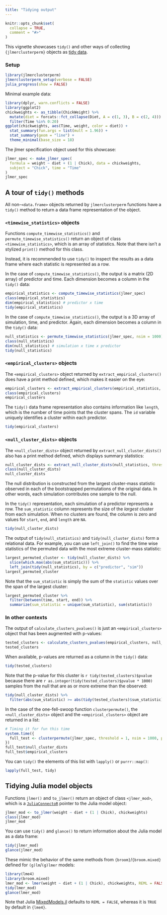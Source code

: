 ```yaml
---
title: "Tidying output"
---
```


```r
knitr::opts_chunk$set(
  collapse = TRUE,
  comment = "#>"
)
```

This vignette showcases `tidy()` and other ways of collecting `{jlmerclusterperm}` objects as [tidy data](https://r4ds.had.co.nz/tidy-data.html).


### Setup

```r
library(jlmerclusterperm)
jlmerclusterperm_setup(verbose = FALSE)
julia_progress(show = FALSE)
```

Minimal example data:

```r
library(dplyr, warn.conflicts = FALSE)
library(ggplot2)
chickweights <- as_tibble(ChickWeight) %>% 
  mutate(diet = forcats::fct_collapse(Diet, A = c(1, 3), B = c(2, 4))) %>% 
  filter(Time %in% 0:20)
ggplot(chickweights, aes(Time, weight, color = diet)) +
  stat_summary(fun.args = list(mult = 1.96)) +
  stat_summary(geom = "line") +
  theme_minimal(base_size = 18)
```

The jlmer specification object used for this showcase:

```r
jlmer_spec <- make_jlmer_spec(
  formula = weight ~ diet + (1 | Chick), data = chickweights,
  subject = "Chick", time = "Time"
)
jlmer_spec
```


## A tour of `tidy()` methods

All non-`<data.frame>` objects returned by `jlmerclusterperm` functions have a `tidy()` method to return a data frame representation of the object.

### `<timewise_statistics>` objects

Functions `compute_timewise_statistics()` and `permute_timewise_statistics()` return an object of class `<timewise_statistics>`, which is an array of statistics. Note that there isn't a stylized `print()` method for this class.

Instead, it is recommended to use `tidy()` to inspect the results as a data frame where each statistic is represented as a row.

In the case of `compute_timewise_statistics()`, the output is a matrix (2D array) of predictor and time. Each dimension becomes a column in the `tidy()` data:

```r
empirical_statistics <- compute_timewise_statistics(jlmer_spec)
class(empirical_statistics)
dim(empirical_statistics) # predictor x time
tidy(empirical_statistics)
```

In the case of `compute_timewise_statistics()`, the output is a 3D array of simulation, time, and predictor. Again, each dimension becomes a column in the `tidy()` data:

```r
null_statistics <- permute_timewise_statistics(jlmer_spec, nsim = 1000)
class(null_statistics)
dim(null_statistics) # simulation x time x predictor
tidy(null_statistics)
```

### `<empirical_clusters>` objects

The `<empirical_clusters>` object returned by `extract_empirical_clusters()` does have a print method defined, which makes it easier on the eye:

```r
empirical_clusters <- extract_empirical_clusters(empirical_statistics, threshold = 1)
class(empirical_clusters)
empirical_clusters
```

The `tidy()` data frame representation also contains information like `length`, which is the number of time points that the cluster spans. The `id` variable uniquely identifies a cluster within each predictor.

```r
tidy(empirical_clusters)
```

### `<null_cluster_dists>` objects

The `<null_cluster_dists>` object returned by `extract_null_cluster_dists()` also has a print method defined, which displays summary statistics:

```r
null_cluster_dists <- extract_null_cluster_dists(null_statistics, threshold = 1)
class(null_cluster_dists)
null_cluster_dists
```

The null distribution is constructed from the largest cluster-mass statistic observed in each of the bootstrapped permutations of the original data. In other words, each simulation contributes one sample to the null.

In the `tidy()` representation, each simulation of a predictor represents a row. The `sum_statistic` column represents the size of the _largest_ cluster from each simulation. When no clusters are found, the column is zero and values for `start`, `end`, and `length` are `NA`.

```r
tidy(null_cluster_dists)
```

The output of `tidy(null_statistics)` and `tidy(null_cluster_dists)` form a relational data. For example, you can use `left_join()` to find the time wise statistics of the permuted data with the most extreme cluster-mass statistic:

```r
largest_permuted_cluster <- tidy(null_cluster_dists) %>% 
  slice(which.max(abs(sum_statistic))) %>% 
  left_join(tidy(null_statistics), by = c("predictor", "sim"))
largest_permuted_cluster
```

Note that the `sum_statistic` is simply the sum of the `statistic` values over the span of the largest cluster:

```r
largest_permuted_cluster %>% 
  filter(between(time, start, end)) %>% 
  summarize(sum_statistic = unique(sum_statistic), sum(statistic))
```

### In other contexts

The output of `calculate_clusters_pvalues()` is just an `<empirical_clusters>` object that has been augmented with p-values:

```r
tested_clusters <- calculate_clusters_pvalues(empirical_clusters, null_cluster_dists)
tested_clusters
```

When available, p-values are returned as a column in the `tidy()` data:

```r
tidy(tested_clusters)
```

Note that the p-value for this cluster is `r tidy(tested_clusters)$pvalue` because there are `r as.integer(tidy(tested_clusters)$pvalue * 1000)` samples from the null that are as or more extreme than the observed:

```r
tidy(null_cluster_dists) %>% 
  filter(abs(sum_statistic) >= abs(tidy(tested_clusters)$sum_statistic))
```

In the case of the one-fell-swoop function `clusterpermute()`, the `<null_cluster_dists>` object and the `<empirical_clusters>` object are returned in a list:

```r
# Timing it for fun this time
system.time({
  full_test <- clusterpermute(jlmer_spec, threshold = 1, nsim = 1000, progress = FALSE)
})
full_test$null_cluster_dists
full_test$empirical_clusters
```

You can `tidy()` the elements of this list with `lapply()` or `purrr::map()`:

```r
lapply(full_test, tidy)
```


## Tidying Julia model objects

Functions `jlmer()` and `to_jlmer()` return an object of class `<jlmer_mod>`, which is a [`JuliaConnectoR`](https://github.com/stefan-m-lenz/JuliaConnectoR) pointer to the Julia model object:

```r
jlmer_mod <- to_jlmer(weight ~ diet + (1 | Chick), chickweights)
class(jlmer_mod)
jlmer_mod
```

You can use `tidy()` and `glance()` to return information about the Julia model as a data frame:

```r
tidy(jlmer_mod)
glance(jlmer_mod)
```

These mimic the behavior of the same methods from `{broom}`/`{broom.mixed}` defined for `(g)lm`/`(g)lmer` models:

```r
library(lme4)
library(broom.mixed)
lmer_mod <- lmer(weight ~ diet + (1 | Chick), chickweights, REML = FALSE)
tidy(lmer_mod)
glance(lmer_mod)
```

Note that Julia [MixedModels.jl](https://github.com/JuliaStats/MixedModels.jl) defaults to `REML = FALSE`, whereas it is `TRUE` by default in `{lme4}`.
